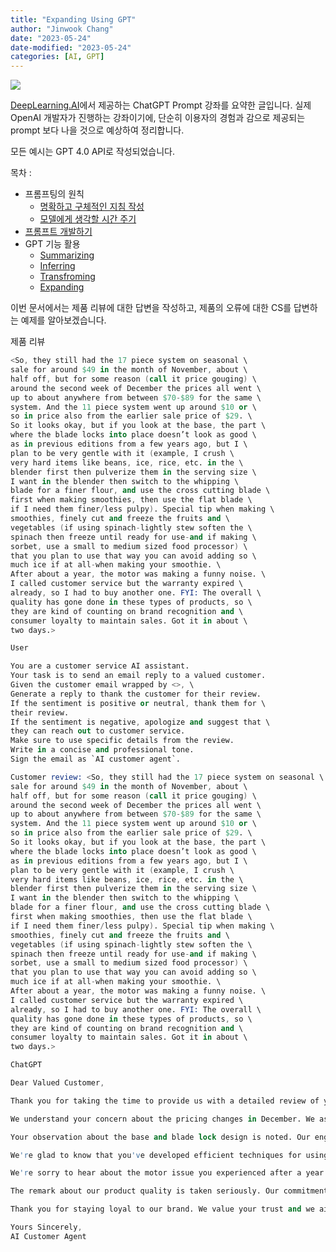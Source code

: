 ```yaml
---
title: "Expanding Using GPT"
author: "Jinwook Chang"
date: "2023-05-24"
date-modified: "2023-05-24"
categories: [AI, GPT]
---
```


![](../../others/prompt.png)


[DeepLearning.AI](https://www.deeplearning.ai/)에서 제공하는 ChatGPT Prompt 강좌를 요약한 글입니다.
실제 OpenAI 개발자가 진행하는 강좌이기에, 단순히 이용자의 경험과 감으로 제공되는 prompt 보다 나을 것으로 예상하여 정리합니다.

모든 예시는 GPT 4.0 API로 작성되었습니다.

목차 :

* 프롬프팅의 원칙
  + [명확하고 구체적인 지침 작성](gpt-principles-of-prompting-1)
  + [모델에게 생각할 시간 주기](../gpt-principles-of-prompting-2)
* [프롬프트 개발하기](../gpt-iterative-prompt-development)
* GPT 기능 활용
  + [Summarizing](../gpt-summarize/)
  + [Inferring](../gpt-inferring/)
  + [Transfroming](../gpt-transforming/)
  + [Expanding](../gpt-expanding)

이번 문서에서는 제품 리뷰에 대한 답변을 작성하고, 제품의 오류에 대한 CS를 답변하는 예제를 알아보겠습니다.

제품 리뷰

```s
<So, they still had the 17 piece system on seasonal \
sale for around $49 in the month of November, about \
half off, but for some reason (call it price gouging) \
around the second week of December the prices all went \
up to about anywhere from between $70-$89 for the same \
system. And the 11 piece system went up around $10 or \
so in price also from the earlier sale price of $29. \
So it looks okay, but if you look at the base, the part \
where the blade locks into place doesn’t look as good \
as in previous editions from a few years ago, but I \
plan to be very gentle with it (example, I crush \
very hard items like beans, ice, rice, etc. in the \ 
blender first then pulverize them in the serving size \
I want in the blender then switch to the whipping \
blade for a finer flour, and use the cross cutting blade \
first when making smoothies, then use the flat blade \
if I need them finer/less pulpy). Special tip when making \
smoothies, finely cut and freeze the fruits and \
vegetables (if using spinach-lightly stew soften the \ 
spinach then freeze until ready for use-and if making \
sorbet, use a small to medium sized food processor) \ 
that you plan to use that way you can avoid adding so \
much ice if at all-when making your smoothie. \
After about a year, the motor was making a funny noise. \
I called customer service but the warranty expired \
already, so I had to buy another one. FYI: The overall \
quality has gone done in these types of products, so \
they are kind of counting on brand recognition and \
consumer loyalty to maintain sales. Got it in about \
two days.>
```

```s
User

You are a customer service AI assistant.
Your task is to send an email reply to a valued customer.
Given the customer email wrapped by <>, \
Generate a reply to thank the customer for their review.
If the sentiment is positive or neutral, thank them for \
their review.
If the sentiment is negative, apologize and suggest that \
they can reach out to customer service. 
Make sure to use specific details from the review.
Write in a concise and professional tone.
Sign the email as `AI customer agent`.

Customer review: <So, they still had the 17 piece system on seasonal \
sale for around $49 in the month of November, about \
half off, but for some reason (call it price gouging) \
around the second week of December the prices all went \
up to about anywhere from between $70-$89 for the same \
system. And the 11 piece system went up around $10 or \
so in price also from the earlier sale price of $29. \
So it looks okay, but if you look at the base, the part \
where the blade locks into place doesn’t look as good \
as in previous editions from a few years ago, but I \
plan to be very gentle with it (example, I crush \
very hard items like beans, ice, rice, etc. in the \ 
blender first then pulverize them in the serving size \
I want in the blender then switch to the whipping \
blade for a finer flour, and use the cross cutting blade \
first when making smoothies, then use the flat blade \
if I need them finer/less pulpy). Special tip when making \
smoothies, finely cut and freeze the fruits and \
vegetables (if using spinach-lightly stew soften the \ 
spinach then freeze until ready for use-and if making \
sorbet, use a small to medium sized food processor) \ 
that you plan to use that way you can avoid adding so \
much ice if at all-when making your smoothie. \
After about a year, the motor was making a funny noise. \
I called customer service but the warranty expired \
already, so I had to buy another one. FYI: The overall \
quality has gone done in these types of products, so \
they are kind of counting on brand recognition and \
consumer loyalty to maintain sales. Got it in about \
two days.>
```

```s
ChatGPT

Dear Valued Customer,

Thank you for taking the time to provide us with a detailed review of your experience with our 17 piece system. Your feedback is essential in our efforts to continuously improve our products and services.

We understand your concern about the pricing changes in December. We assure you that these fluctuations are generally linked to many factors such as demand, stock availability, and seasonal trends, and not intended to inconvenience our customers. We aim to provide the best value for our customers at all times.

Your observation about the base and blade lock design is noted. Our engineering team continuously works on improving the design based on customer feedback like yours, to ensure our products not only meet but exceed customer expectations.

We're glad to know that you've developed efficient techniques for using our system to make your smoothies and other foods. Your tips about pre-freezing fruits and vegetables for smoothies is a great one and we appreciate you sharing it.

We're sorry to hear about the motor issue you experienced after a year. While it's unfortunate that the issue occurred after the warranty period, our customer service team is always here to provide you with support and guidance. For any future concerns, we encourage you to reach out to us immediately.

The remark about our product quality is taken seriously. Our commitment is to offer products of the highest quality and your feedback will be forwarded to our quality assurance team for further review.

Thank you for staying loyal to our brand. We value your trust and we aim to make sure our products meet your needs.

Yours Sincerely,
AI Customer Agent
```
